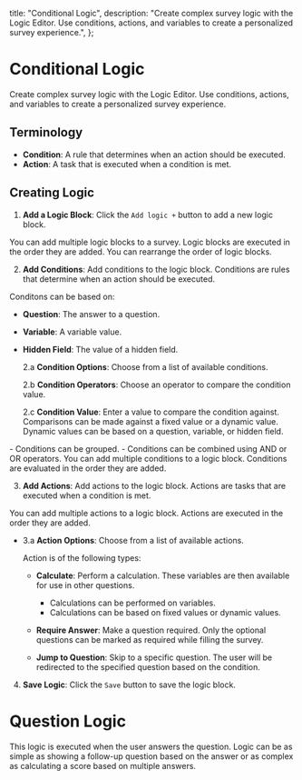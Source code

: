 
  title: "Conditional Logic",
  description:
    "Create complex survey logic with the Logic Editor. Use conditions, actions, and variables to create a personalized survey experience.",
};

# Conditional Logic

Create complex survey logic with the Logic Editor. Use conditions, actions, and variables to create a personalized survey experience.

<MdxImage src={Editor} alt="Logic Editor" quality="100" className="max-w-full rounded-lg sm:max-w-3xl" />

## Terminology

- **Condition**: A rule that determines when an action should be executed.
- **Action**: A task that is executed when a condition is met.

## **Creating Logic**

1. **Add a Logic Block**: Click the `Add logic +` button to add a new logic block.

<MdxImage src={AddLogic} alt="Add Logic" quality="100" className="max-w-full rounded-lg sm:max-w-3xl" />
<Note>
  You can add multiple logic blocks to a survey. Logic blocks are executed in the order they are added. You
  can rearrange the order of logic blocks.
</Note>

2. **Add Conditions**: Add conditions to the logic block. Conditions are rules that determine when an action should be executed.

<MdxImage
  src={Conditions}
  alt="Add Conditions"
  quality="100"
  className="max-w-full rounded-lg sm:max-w-3xl"
/>

Conditons can be based on:

- **Question**: The answer to a question.
- **Variable**: A variable value.
- **Hidden Field**: The value of a hidden field.

  2.a **Condition Options**: Choose from a list of available conditions.

  <MdxImage
    src={ConditionOptions}
    alt="Condition Options"
    quality="100"
    className="max-w-full rounded-lg sm:max-w-3xl"
  />

  2.b **Condition Operators**: Choose an operator to compare the condition value.

  <MdxImage
    src={ConditionOperators}
    alt="Condition Operators"
    quality="100"
    className="max-w-full rounded-lg sm:max-w-3xl"
  />

  2.c **Condition Value**: Enter a value to compare the condition against.
  Comparisons can be made against a fixed value or a dynamic value.
  Dynamic values can be based on a question, variable, or hidden field.

  <MdxImage
    src={ConditionValue}
    alt="Condition Value"
    quality="100"
    className="max-w-full rounded-lg sm:max-w-3xl"
  />

<Note>
  - Conditions can be grouped. - Conditions can be combined using AND or OR operators. You can add multiple
  conditions to a logic block. Conditions are evaluated in the order they are added.
</Note>

<MdxImage
  src={ConditionChaining}
  alt="Condition Chaining"
  quality="100"
  className="max-w-full rounded-lg sm:max-w-3xl"
/>

3. **Add Actions**: Add actions to the logic block. Actions are tasks that are executed when a condition is met.

<Note>You can add multiple actions to a logic block. Actions are executed in the order they are added.</Note>

- 3.a **Action Options**: Choose from a list of available actions.

  <MdxImage
    src={ActionOptions}
    alt="Add Actions"
    quality="100"
    className="max-w-full rounded-lg sm:max-w-3xl"
  />

  Action is of the following types:

  - **Calculate**: Perform a calculation. These variables are then available for use in other questions.

    - Calculations can be performed on variables.
    - Calculations can be based on fixed values or dynamic values.
      <MdxImage
        src={ActionCalculateVariables}
        alt="Action Calculate Variables"
        quality="100"
        className="max-w-full rounded-lg sm:max-w-3xl"
      />
      <MdxImage
        src={ActionCalculateOperators}
        alt="Action Calculate Variables"
        quality="100"
        className="max-w-full rounded-lg sm:max-w-3xl"
      />
      <MdxImage
        src={ActionCalculateValue}
        alt="Action Calculate Variables"
        quality="100"
        className="max-w-full rounded-lg sm:max-w-3xl"
      />
      <MdxImage
        src={ActionCalculate}
        alt="Action Calculate"
        quality="100"
        className="max-w-full rounded-lg sm:max-w-3xl"
      />

  - **Require Answer**: Make a question required. Only the optional questions can be marked as required while filling the survey.
    <MdxImage
      src={ActionRequire}
      alt="Action Require"
      quality="100"
      className="max-w-full rounded-lg sm:max-w-3xl"
    />
  - **Jump to Question**: Skip to a specific question. The user will be redirected to the specified question based on the condition.
    <MdxImage
      src={ActionJump}
      alt="Action Jump"
      quality="100"
      className="max-w-full rounded-lg sm:max-w-3xl"
    />

4. **Save Logic**: Click the `Save` button to save the logic block.

# Question Logic

This logic is executed when the user answers the question. Logic can be as simple as showing a follow-up question based on the answer or as complex as calculating a score based on multiple answers.

<MdxImage
  src={QuestionLogic}
  alt="Question Logic"
  quality="100"
  className="max-w-full rounded-lg sm:max-w-3xl"
/>
